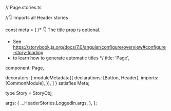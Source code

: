 // Page.stories.ts





//👇 Imports all Header stories

const meta = {
  /* 👇 The title prop is optional.
   * See https://storybook.js.org/docs/7.0/angular/configure/overview#configure-story-loading
   * to learn how to generate automatic titles
   */
  title: 'Page',

  component: Page,

  decorators: [
    moduleMetadata({
      declarations: [Button, Header],
      imports: [CommonModule],
    }),
  ]
} satisfies Meta<Page>;

type Story = StoryObj<Page>;

  args: {
    ...HeaderStories.LoggedIn.args,
  },
};
